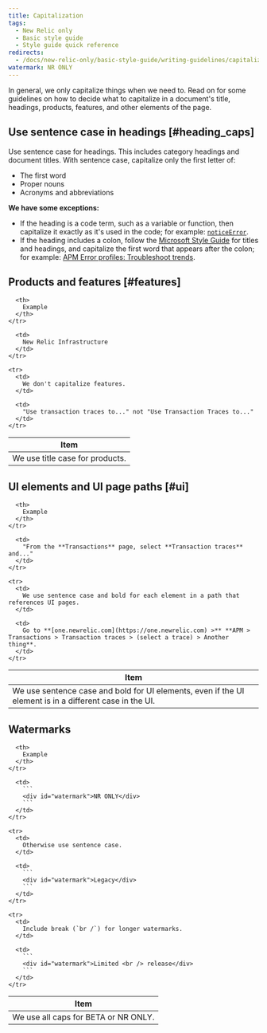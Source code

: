 ```yaml
---
title: Capitalization
tags:
  - New Relic only
  - Basic style guide
  - Style guide quick reference
redirects:
  - /docs/new-relic-only/basic-style-guide/writing-guidelines/capitalization
watermark: NR ONLY
---
```


In general, we only capitalize things when we need to. Read on for some guidelines on how to decide what to capitalize in a document's title, headings, products, features, and other elements of the page.

## Use sentence case in headings [#heading_caps]

Use sentence case for headings. This includes category headings and document titles. With sentence case, capitalize only the first letter of:

* The first word
* Proper nouns
* Acronyms and abbreviations

**We have some exceptions:**

* If the heading is a code term, such as a variable or function, then capitalize it exactly as it's used in the code; for example: [`noticeError`](/docs/browser/new-relic-browser/browser-agent-spa-api/notice-error).
* If the heading includes a colon, follow the [Microsoft Style Guide](https://docs.microsoft.com/en-us/style-guide/punctuation/colons#in-titles-and-headings) for titles and headings, and capitalize the first word that appears after the colon; for example: [APM Error profiles: Troubleshoot trends](/docs/apm/applications-menu/error-analytics/apm-error-profiles-troubleshoot-trends).

## Products and features [#features]

<table>
  <thead>
    <tr>
      <th style={{ width: "250px" }}>
        Item
      </th>

      <th>
        Example
      </th>
    </tr>
  </thead>

  <tbody>
    <tr>
      <td>
        We use title case for products.
      </td>

      <td>
        New Relic Infrastructure
      </td>
    </tr>

    <tr>
      <td>
        We don't capitalize features.
      </td>

      <td>
        "Use transaction traces to..." not "Use Transaction Traces to..."
      </td>
    </tr>
  </tbody>
</table>

## UI elements and UI page paths [#ui]

<table>
  <thead>
    <tr>
      <th style={{ width: "350px" }}>
        Item
      </th>

      <th>
        Example
      </th>
    </tr>
  </thead>

  <tbody>
    <tr>
      <td>
        We use sentence case and bold for UI elements, even if the UI element is in a different case in the UI.
      </td>

      <td>
        "From the **Transactions** page, select **Transaction traces** and..."
      </td>
    </tr>

    <tr>
      <td>
        We use sentence case and bold for each element in a path that references UI pages.
      </td>

      <td>
        Go to **[one.newrelic.com](https://one.newrelic.com) >** **APM > Transactions > Transaction traces > (select a trace) > Another thing**.
      </td>
    </tr>
  </tbody>
</table>

## Watermarks

<table>
  <thead>
    <tr>
      <th style={{ width: "350px" }}>
        Item
      </th>

      <th>
        Example
      </th>
    </tr>
  </thead>

  <tbody>
    <tr>
      <td>
        We use all caps for BETA or NR ONLY.
      </td>

      <td>
        ```
        <div id="watermark">NR ONLY</div>
        ```
      </td>
    </tr>

    <tr>
      <td>
        Otherwise use sentence case.
      </td>

      <td>
        ```
        <div id="watermark">Legacy</div>
        ```
      </td>
    </tr>

    <tr>
      <td>
        Include break (`br /`) for longer watermarks.
      </td>

      <td>
        ```
        <div id="watermark">Limited <br /> release</div>
        ```
      </td>
    </tr>
  </tbody>
</table>
